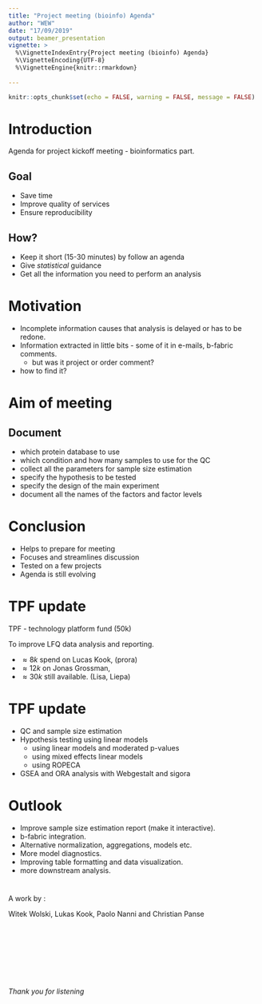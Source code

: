 ```yaml
---
title: "Project meeting (bioinfo) Agenda"
author: "WEW"
date: "17/09/2019"
output: beamer_presentation
vignette: >
  %\VignetteIndexEntry{Project meeting (bioinfo) Agenda}
  %\VignetteEncoding{UTF-8}
  %\VignetteEngine{knitr::rmarkdown}
  
---
```


```r
knitr::opts_chunk$set(echo = FALSE, warning = FALSE, message = FALSE)
```


# Introduction

Agenda for project kickoff meeting - bioinformatics part.

## Goal

- Save time 
- Improve quality of services
- Ensure reproducibility

## How?

- Keep it short (15-30 minutes) by follow an agenda
- Give _statistical_ guidance
- Get all the information you need to perform an analysis


# Motivation

- Incomplete information causes that analysis is delayed or has to be redone.
- Information extracted in little bits - some of it in e-mails, b-fabric comments. 
  - but was it project or order comment?
- how to find it?


# Aim of meeting

## Document

- which protein database to use
- which condition and how many samples to use for the QC
- collect all the parameters for sample size estimation
- specify the hypothesis to be tested
- specify the design of the main experiment
- document all the names of the factors and factor levels

# Conclusion

- Helps to prepare for meeting
- Focuses and streamlines discussion
- Tested on a few projects
- Agenda is still evolving

# TPF update

TPF - technology platform fund (50k)

To improve LFQ data analysis and reporting.

- $\approx 8k$ spend on Lucas Kook, (prora) 
- $\approx 12k$ on Jonas Grossman, 
- $\approx 30k$ still available. (Lisa, Liepa)

# TPF update

- QC and sample size estimation
- Hypothesis testing using linear models
  - using linear models and moderated p-values
  - using mixed effects linear models
  - using ROPECA
- GSEA and ORA analysis with Webgestalt and sigora

# Outlook

- Improve sample size estimation report (make it interactive).
- b-fabric integration.
- Alternative normalization, aggregations, models etc.
- More model diagnostics.
- Improving table formatting and data visualization.
- more downstream analysis.

# 


A work by :

Witek Wolski, Lukas Kook, Paolo Nanni and Christian Panse

$~$

$~$

$~$

$~$

_Thank you for listening_



